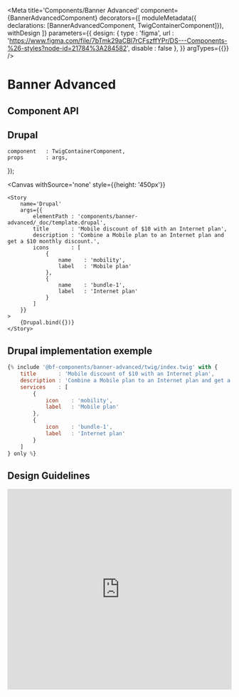 
<Meta
    title='Components/Banner Advanced'
    component={BannerAdvancedComponent}
    decorators={[
        moduleMetadata({ declarations: [BannerAdvancedComponent, TwigContainerComponent]}),
        withDesign
    ]}
    parameters={{
        design: {
            type    : 'figma',
            url     : 'https://www.figma.com/file/7bTmk29aCBl7rCFszffYPr/DS---Components-%26-styles?node-id=21784%3A284582',
            disable : false
        },
    }}
    argTypes={{}}
/>

# Banner Advanced

## Component API

<ArgsTable of={BannerAdvancedComponent} />


## Drupal

    component   : TwigContainerComponent,
    props       : args,
});

<Canvas
    withSource='none'
    style={{height: '450px'}}
>
    <Story
        name='Drupal'
        args={{
            elementPath : 'components/banner-advanced/_doc/template.drupal',
            title       : 'Mobile discount of $10 with an Internet plan',
            description : 'Combine a Mobile plan to an Internet plan and get a $10 monthly discount.',
            icons       : [
                {
                    name    : 'mobility',
                    label   : 'Mobile plan'
                },
                {
                    name    : 'bundle-1',
                    label   : 'Internet plan'
                }
            ]
        }}
    >
        {Drupal.bind({})}
    </Story>
</Canvas>


## Drupal implementation exemple

```jsx
{% include '@bf-components/banner-advanced/twig/index.twig' with {
    title       : 'Mobile discount of $10 with an Internet plan',
    description : 'Combine a Mobile plan to an Internet plan and get a $10 monthly discount.',
    services    : [
        {
            icon    : 'mobility',
            label   : 'Mobile plan'
        },
        {
            icon    : 'bundle-1',
            label   : 'Internet plan'
        }
    ]
} only %}
```


## Design Guidelines

<iframe width='100%' height='450' src='https://www.figma.com/embed?embed_host=share&url=https%3A%2F%2Fwww.figma.com%2Ffile%2F7bTmk29aCBl7rCFszffYPr%2FDS---Components-%26-styles%3Fnode-id%3D21784%3A284582' frameBorder='0' allowFullScreen></iframe>